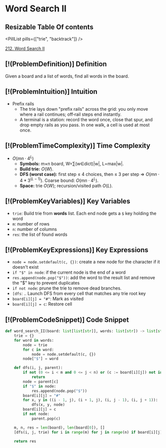 # Word Search II

## Resizable Table Of contents

<DifficultyBadge difficulty="hard" />

<PillList pills={["trie", "backtrack"]} />

[212. Word Search II](https://leetcode.com/problems/word-search-ii)

## [!(ProblemDefinition)] Definition

Given a board and a list of words, find all words in the board.

## [!(ProblemIntuition)] Intuition

- Prefix rails
    - The trie lays down "prefix rails" across the grid: you only move where a rail continues; off‑rail steps end instantly.
    - A terminal is a station: record the word once, close that spur, and drop empty rails as you pass. In one walk, a cell is used at most once.

## [!(ProblemTimeComplexity)] Time Complexity

- $O(m n \cdot 4^L)$
    - **Symbols:** m×n board, W=∑(w∈dict)|w|, L=max|w|.
    - **Build trie:** $O(W)$.
    - **DFS (worst case):** first step ≤ 4 choices, then ≤ 3 per step ⇒ $O(m n \cdot 4 * 3^(L-1)$). Coarse bound: $O(m n \cdot 4^L)$.
    - **Space:** trie $O(W)$; recursion/visited path $O(L)$.

## [!(ProblemKeyVariables)] Key Variables

- `trie`: Build trie from **words** list. Each end node gets a `$` key holding the word
- `m`: number of rows
- `n`: number of columns
- `res`: the list of found words

## [!(ProblemKeyExpressions)] Key Expressions

- `node = node.setdefault(c, {})`: create a new node for the character if it doesn't exist
- `if "$" in node`: if the current node is the end of a word
- `res.append(node.pop("$"))`: add the word to the result list and remove the "$" key to prevent duplicates
- `if not node`: prune the trie to remove dead branches.
- `[dfs`: .. Launch DFS from every cell that matches any trie root key
- `board[i][j] = "#"`: Mark as visited
- `board[i][j] = c`: Restore cell

## [!(ProblemCodeSnippet)] Code Snippet

```python meta="source=problems/212-word-search-ii/solution.py"
def word_search_II(board: list[list[str]], words: list[str]) -> list[str]:
    trie = {}  
    for word in words:
        node = trie
        for c in word:
            node = node.setdefault(c, {})
        node["$"] = word

    def dfs(i, j, parent):
        if not (0 <= i < m and 0 <= j < n) or (c := board[i][j]) not in parent:
            return
        node = parent[c]
        if "$" in node:
            res.append(node.pop("$"))
        board[i][j] = "#"
        for x, y in ((i - 1, j), (i + 1, j), (i, j - 1), (i, j + 1)):
            dfs(x, y, node)
        board[i][j] = c
        if not node:
            parent.pop(c)

    m, n, res = len(board), len(board[0]), []
    [dfs(i, j, trie) for i in range(m) for j in range(n) if board[i][j] in trie]

    return res
```

